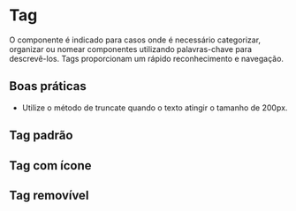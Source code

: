 
# Tag

O componente é indicado para casos onde é necessário categorizar, organizar ou nomear componentes utilizando palavras-chave para descrevê-los. Tags proporcionam um rápido reconhecimento e navegação.

## Boas práticas

- Utilize o método de truncate quando o texto atingir o tamanho de 200px.

## Tag padrão

<Demo src='pages/components/tag/TagDefault' />

## Tag com ícone

<Demo src='pages/components/tag/TagIcon' />

## Tag removível

<Demo src='pages/components/tag/TagRemovable' />
